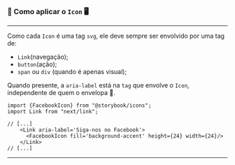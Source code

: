 
<Meta title='foundations/Icons/📐 Como aplicar' />

### 📐 Como aplicar o `Icon` 🖥️
---

Como cada `Icon` é uma tag `svg`, ele deve sempre ser envolvido
por uma tag de:
- `Link`(navegação);
- `button`(ação);
- `span` ou `div` (quando é apenas visual);

Quando presente, a `aria-label` está na `tag` que envolve o `Icon`,
independente de quem o envelopa 🐣.

````tsx
import {FacebookIcon} from "@storybook/icons";
import Link from "next/link";

// [...]
    <Link aria-label='Siga-nos no Facebook'>
      <FacebookIcon fill='background-accent' height={24} width={24}/>
    </Link>
// [...]
````

---
